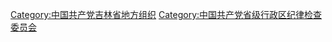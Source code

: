 [[Category:中国共产党吉林省地方组织|Category:中国共产党吉林省地方组织]]
[[Category:中国共产党省级行政区纪律检查委员会|Category:中国共产党省级行政区纪律检查委员会]]